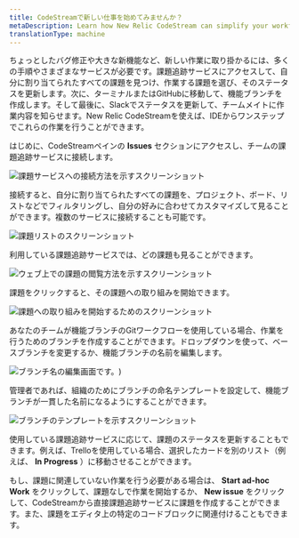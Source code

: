 ```yaml
---
title: CodeStreamで新しい仕事を始めてみませんか？
metaDescription: Learn how New Relic CodeStream can simplify your workflow.
translationType: machine
---
```


ちょっとしたバグ修正や大きな新機能など、新しい作業に取り掛かるには、多くの手順やさまざまなサービスが必要です。課題追跡サービスにアクセスして、自分に割り当てられたすべての課題を見つけ、作業する課題を選び、そのステータスを更新します。次に、ターミナルまたはGitHubに移動して、機能ブランチを作成します。そして最後に、Slackでステータスを更新して、チームメイトに作業内容を知らせます。New Relic CodeStreamを使えば、IDEからワンステップでこれらの作業を行うことができます。

はじめに、CodeStreamペインの **Issues** セクションにアクセスし、チームの課題追跡サービスに接続します。

![課題サービスへの接続方法を示すスクリーンショット](/images/IssuesSection-Connect.png "課題サービス")

接続すると、自分に割り当てられたすべての課題を、プロジェクト、ボード、リストなどでフィルタリングし、自分の好みに合わせてカスタマイズして見ることができます。複数のサービスに接続することも可能です。

![課題リストのスクリーンショット](/images/IssuesSection-Backlog.png "課題リスト")

利用している課題追跡サービスでは、どの課題も見ることができます。

![ウェブ上での課題の閲覧方法を示すスクリーンショット](/images/WorkingOn-OpenWeb.png "オープンイシュー")

課題をクリックすると、その課題への取り組みを開始できます。

![課題への取り組みを開始するためのスクリーンショット](/images/StartWork2.png "スタートワーク")

あなたのチームが機能ブランチのGitワークフローを使用している場合、作業を行うためのブランチを作成することができます。ドロップダウンを使って、ベースブランチを変更するか、機能ブランチの名前を編集します。

![ブランチ名の編集画面です。](/images/StartWork-BranchOptions.png "ブランチオプション"))

管理者であれば、組織のためにブランチの命名テンプレートを設定して、機能ブランチが一貫した名前になるようにすることができます。

![ブランチのテンプレートを示すスクリーンショット](/images/StartWork-BranchTemplate2.png "枝のテンプレート")

使用している課題追跡サービスに応じて、課題のステータスを更新することもできます。例えば、Trelloを使用している場合、選択したカードを別のリスト（例えば、 **In Progress** ）に移動させることができます。

もし、課題に関連していない作業を行う必要がある場合は、 **Start ad-hoc Work** をクリックして、課題なしで作業を開始するか、 **New issue** をクリックして、CodeStreamから直接課題追跡サービスに課題を作成することができます。また、課題をエディタ上の特定のコードブロックに関連付けることもできます。
